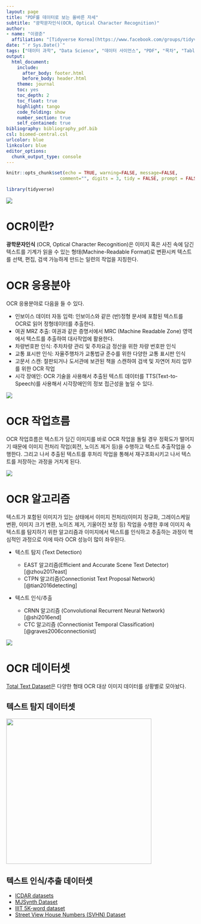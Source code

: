 ```yaml
---
layout: page
title: "PDF를 데이터로 보는 올바른 자세"
subtitle: "광학문자인식(OCR, Optical Character Recognition)"
author:
- name: "이광춘"
  affiliation: "[Tidyverse Korea](https://www.facebook.com/groups/tidyverse/)"
date: "`r Sys.Date()`"
tags: ["데이터 과학", "Data Science", "데이터 사이언스", "PDF", "목차", "Table of Contents", "TOC", "OCR", "광학문자인식", "Optical Character Recognition"]
output:
  html_document: 
    include:
      after_body: footer.html
      before_body: header.html
    theme: journal
    toc: yes
    toc_depth: 2
    toc_float: true
    highlight: tango
    code_folding: show
    number_section: true
    self_contained: true
bibliography: bibliography_pdf.bib
csl: biomed-central.csl
urlcolor: blue
linkcolor: blue
editor_options: 
  chunk_output_type: console
---
```


```r
knitr::opts_chunk$set(echo = TRUE, warning=FALSE, message=FALSE,
                    comment="", digits = 3, tidy = FALSE, prompt = FALSE, fig.align = 'center')

library(tidyverse)
```

![](fig/ocr-definition.png)

# OCR이란? {#ocr-definition}

**광학문자인식** (OCR, Optical Character Recognition)은 이미지 혹은 사진 속에 담긴 텍스트를 기계가 읽을 수 있는 형태(Machine-Readable Format)로 변환시켜 텍스트를 선택, 편집, 검색 가능하게 만드는 일련의 작업을 지칭한다.

# OCR 응용분야 {#ocr-application}

OCR 응용분야로 다음을 들 수 있다.

-   인보이스 데이터 자동 입력: 인보이스와 같은 (반)정형 문서에 포함된 텍스트를 OCR로 읽어 정형데이터를 추출한다.
-   여권 MRZ 추출: 여권과 같은 증명서에서 MRC (Machine Readable Zone) 영역에서 텍스트를 추출하여 대사작업에 활용한다.
-   차량번호판 인식: 주차차량 관리 및 주차요금 정산을 위한 차량 번호판 인식
-   교통 표시판 인식: 자율주행차가 교통법규 준수를 위한 다양한 교통 표시판 인식
-   고문서 스캔: 절판되거나 도서관에 보관된 책을 스캔하여 검색 및 자연어 처리 업무를 위한 OCR 작업
-   시각 장애인: OCR 기술을 사용해서 추출된 텍스트 데이터를 TTS(Text-to-Speech)를 사용해서 시각장애인의 정보 접근성을 높일 수 있다.

![](fig/ocr-application.png)

# OCR 작업흐름 {#ocr-workflow}

OCR 작업흐름은 텍스트가 담긴 이미지를 바로 OCR 작업을 돌릴 경우 정확도가 떨어지기 때문에 이미지 전처리 작업(회전, 노이즈 제거 등)을 수행하고 텍스트 추출작업을 수행한다. 그리고 나서 추출된 텍스트를 후처리 작업을 통해서 재구조화시키고 나서 텍스트를 저장하는 과정을 거치게 된다.

![](fig/ocr-workflow.png)

# OCR 알고리즘 {#ocr-algorithms}

텍스트가 포함된 이미지가 있는 상태에서 이미지 전처리(이미지 정규화, 그레이스케일 변환, 이미지 크기 변환, 노이즈 제거, 기울어진 보정 등) 작업을 수행한 후에 이미지 속 텍스트를 탐지하기 위한 알고리즘과 이미지에서 텍스트를 인식하고 추출하는 과정이 핵심적인 과정으로 이에 따라 OCR 성능이 많이 좌우된다.

-   텍스트 탐지 (Text Detection)

    -   EAST 알고리즘(Efficient and Accurate Scene Text Detector) [@zhou2017east]
    -   CTPN 알고리즘(Connectionist Text Proposal Network) [@tian2016detecting]

-   텍스트 인식/추출

    -   CRNN 알고리즘 (Convolutional Recurrent Neural Network) [@shi2016end]
    -   CTC 알고리즘 (Connectionist Temporal Classification) [@graves2006connectionist]

![](fig/ocr-algorithms.png)

# OCR 데이터셋 {#ocr-dataset}

[Total Text Dataset](https://github.com/cs-chan/Total-Text-Dataset)은 다양한 형태 OCR 대상 이미지 데이터를 상황별로 모아놨다.

## 텍스트 탐지 데이터셋 {#ocr-dataset-text-detection}

![](fig/ocr-text-detection-dataset.png){width="388"}

## 텍스트 인식/추출 데이터셋 {#ocr-dataset-text-recognition}

-   [ICDAR datasets](https://rrc.cvc.uab.es/)
-   [MJSynth Dataset](https://www.robots.ox.ac.uk/~vgg/data/text/#sec-synth)
-   [IIIT 5K-word dataset](https://cvit.iiit.ac.in/research/projects/cvit-projects/the-iiit-5k-word-dataset)
-   [Street View House Numbers (SVHN) Dataset](http://ufldl.stanford.edu/housenumbers/)
